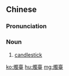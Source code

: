 {{also|烛台|燭台}}
==Chinese==
{{zh-forms|s=烛台|t=燭臺|t2=燭台}}

===Pronunciation===
{{zh-pron
|m=zhútái
|c=zuk1 toi4
|cat=n
}}

===Noun===
{{zh-noun}}

# [[candlestick]]

[[ko:燭臺]]
[[hu:燭臺]]
[[mg:燭臺]]